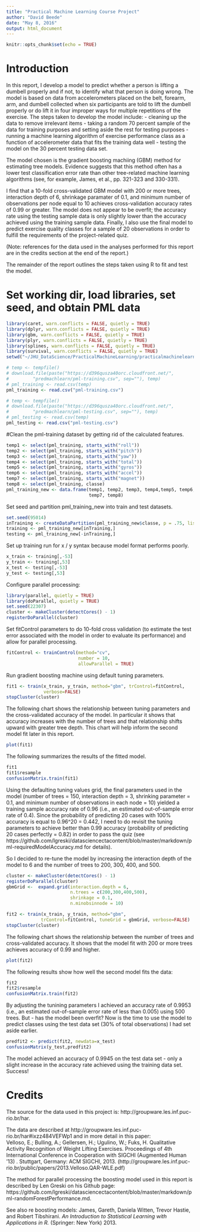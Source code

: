 ```yaml
---
title: "Practical Machine Learning Course Project"
author: "David Beede"
date: "May 8, 2016"
output: html_document
---
```


```r
knitr::opts_chunk$set(echo = TRUE)
```
# Introduction
In this report, I develop a model to predict whether a person is lifting a dumbell properly and if not, to identify what that person is doing wrong.  The model is  based on data from accelerometers placed on the belt, forearm, arm, and dumbell collected when six participants are told to lift the dumbell properly or do lift it in four improper ways for multiple repetitions of the exercise.   The steps taken to develop the model include:
- cleaning up the data to remove irrelevant items
- taking a random 70 percent sample of the data for training purposes and setting aside the rest for testing purposes
- running a machine learning algorithm of exercise performance class as a function of accelerometer data that fits the training data well
- testing the model on the 30 percent testing data set.

The model chosen is the gradient boosting machiing (GBM) method for estimating tree models.  Evidence suggests that this method often has a lower test classification error rate than other tree-related machine learning algorithms (see, for example, James, et al., pp. 321-323 and 330-331). 

I find that a 10-fold cross-validated GBM model with 200 or more trees, interaction depth of 6, shrinkage paramater of 0.1, and minimum number of observations per node equal to 10 achieves cross-validation accuracy rates of 0.99 or greater.  The model does not appear to be overfit; the accuracy rate using the testing sample data is only slightly lower than the accuracy achieved using the training sample data.  Finally, I also use the final model to predict exercise quality classes for a sample of 20 observations in order to fulfill the requirements of the project-related quiz.

(Note:  references for the data used in the analyses performed for this report are in the credits section at the end of the report.) 

The remainder of the report outlines the steps taken using R to fit and test the model.

# Set working dir, load libraries, set seed, and obtain PML data
```r
library(caret, warn.conflicts = FALSE, quietly = TRUE)
library(dplyr, warn.conflicts = FALSE, quietly = TRUE)
library(gbm, warn.conflicts = FALSE, quietly = TRUE)
library(plyr, warn.conflicts = FALSE, quietly = TRUE)
library(splines, warn.conflicts = FALSE, quietly = TRUE)
library(survival, warn.conflicts = FALSE, quietly = TRUE)
setwd("~/JHU_DataScience/PracticalMachineLearning/practicalmachinelearning")

# temp <- tempfile()
# download.file(paste("https://d396qusza40orc.cloudfront.net/",
#         "predmachlearn/pml-training.csv", sep=""), temp)
# pml_training <- read.csv(temp)
pml_training <- read.csv("pml-training.csv")

# temp <- tempfile()
# download.file(paste("https://d396qusza40orc.cloudfront.net/",
#         "predmachlearn/pml-testing.csv", sep=""), temp)
# pml_testing <- read.csv(temp)
pml_testing <- read.csv("pml-testing.csv")
```

#Clean the pml-training dataset by getting rid of the calculated features.

```r
temp1 <- select(pml_training, starts_with("roll"))
temp2 <- select(pml_training, starts_with("pitch"))
temp3 <- select(pml_training, starts_with("yaw"))
temp4 <- select(pml_training, starts_with("total"))  
temp5 <- select(pml_training, starts_with("gyros"))
temp6 <- select(pml_training, starts_with("accel"))
temp7 <- select(pml_training, starts_with("magnet"))
temp8 <- select(pml_training, classe)
pml_training_new <- data.frame(temp1, temp2, temp3, temp4,temp5, temp6, 
                               temp7, temp8)
```
Set seed and partition pml_training_new into train and test datasets.

```r
set.seed(95014)
inTraining <- createDataPartition(pml_training_new$classe, p = .75, list=FALSE)
training <- pml_training_new[inTraining,]
testing <- pml_training_new[-inTraining,]
```
Set up training run for x / y syntax because model format performs poorly.

```r
x_train <- training[,-53]
y_train <- training[,53]
x_test <- testing[,-53]
y_test <- testing[,53]
```
Configure parallel processing:

```r
library(parallel, quietly = TRUE)
library(doParallel, quietly = TRUE)
set.seed(22307)
cluster <- makeCluster(detectCores() - 1)
registerDoParallel(cluster)
```
Set fitControl parameters to do 10-fold cross validation (to estimate the test error associated with the model in order to evaluate its performance) and allow for 
parallel processing.

```r
fitControl <- trainControl(method="cv",
                           number = 10,
                           allowParallel = TRUE)
```
Run gradient boosting machine using default tuning parameters.

```r
fit1 <- train(x_train, y_train, method="gbm", trControl=fitControl, 
              verbose=FALSE)
stopCluster(cluster)
```
The following chart shows the relationship between tuning parameters and the cross-validated accuracy of the model.  In particular it shows that accuracy increases with the number of trees and that relationship shifts upward with greater tree depth.  This chart will help inform the second model fit later in this report. 

``` r
plot(fit1)
```

The following summarizes the results of the fitted model.

``` r
fit1
fit1$resample
confusionMatrix.train(fit1)
```
Using the defaulting tuning values grid, the final parameters used in the model
(number of trees = 150, interaction depth = 3, shrinking parameter = 0.1, and minimum number of observations in each node = 10) yielded a training sample accuracy rate of 0.96 (i.e., an estimated out-of-sample error rate of 0.4).  Since the probability of predicting 20 cases with 100% accuracy is equal to 0.96^20 = 0.442, I need to do revisit the tuning parameters to achieve better than 0.99 accuracy  (probability of predicting 20 cases perfectly = 0.82) in order to pass the quiz (see https://github.com/lgreski/datasciencectacontent/blob/master/markdown/pml-requiredModelAccuracy.md for details).

So I decided to re-tune the model by increasing the interaction depth of the model to 6 and the number of trees to 200, 300, 400, and 500. 

``` r
cluster <- makeCluster(detectCores() - 1)
registerDoParallel(cluster)
gbmGrid <-  expand.grid(interaction.depth = 6,
                        n.trees = c(200,300,400,500),
                        shrinkage = 0.1,
                        n.minobsinnode = 10)

fit2 <- train(x_train, y_train, method="gbm", 
             trControl=fitControl, tuneGrid = gbmGrid, verbose=FALSE)
stopCluster(cluster)
```
The following chart shows the relationship between the number of trees and cross-validated accuracy. It shows that the model fit with 200 or more trees achieves accuracy of 0.99 and higher.

``` r
plot(fit2)
```

The following results show how well the second model fits the data:

``` r
fit2
fit2$resample
confusionMatrix.train(fit2)
```
By adjusting the tunining parameters I achieved an accuracy rate of 0.9953 (i.e., an estimated out-of-sample error rate of less than 0.005) using 500 trees.  But - has the model been overfit?  Now is the time to use the model to predict classes using the test data set (30% of total observations) I had set aside earlier.

``` r
predfit2 <- predict(fit2, newdata=x_test)
confusionMatrix(y_test,predfit2)
```
The model achieved an accuracy of 0.9945 on the test data set - only a slight
increase in the accuracy rate achieved using the training data set.  Success!


# Credits
The source for the data used in this project is:  http://groupware.les.inf.puc-rio.br/har. 

The data are described at http://groupware.les.inf.puc-rio.br/har#ixzz484VEFWp1 and in more detail in this paper:  
Velloso, E.; Bulling, A.; Gellersen, H.; Ugulino, W.; Fuks, H. Qualitative Activity Recognition of Weight Lifting Exercises. Proceedings of 4th International Conference in Cooperation with SIGCHI (Augmented Human '13) . Stuttgart, Germany: ACM SIGCHI, 2013. (http://groupware.les.inf.puc-rio.br/public/papers/2013.Velloso.QAR-WLE.pdf)

The method for parallel processing the boosting model used in this report is described by Len Greski on his Github page: https://github.com/lgreski/datasciencectacontent/blob/master/markdown/pml-randomForestPerformance.md.

See also re boosting models:
James, Gareth, Daniela Witten, Trevor Hastie, and Robert Tibshirani.  *An Introduction to Statistical Learning with Applications in R.*  (Springer: New York) 2013. 
